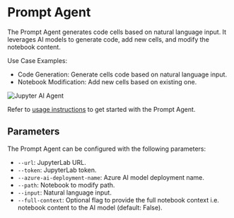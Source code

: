 # Prompt Agent

The Prompt Agent generates code cells based on natural language input. It leverages AI models to generate code, add new cells, and modify the notebook content.

Use Case Examples: 
- Code Generation: Generate cells code based on natural language input.
- Notebook Modification: Add new cells based on existing one.

![Jupyter AI Agent](https://assets.datalayer.tech/jupyter-ai-agent/ai-agent-prompt-demo-terminal.gif)

Refer to [usage instructions](/docs/usage) to get started with the Prompt Agent.

## Parameters

The Prompt Agent can be configured with the following parameters:
- `--url`: JupyterLab URL.
- `--token`: JupyterLab token.
- `--azure-ai-deployment-name`: Azure AI model deployment name.
- `--path`: Notebook to modify path.
- `--input`: Natural language input.
- `--full-context`: Optional flag to provide the full notebook context i.e. notebook content to the AI model (default: False).
